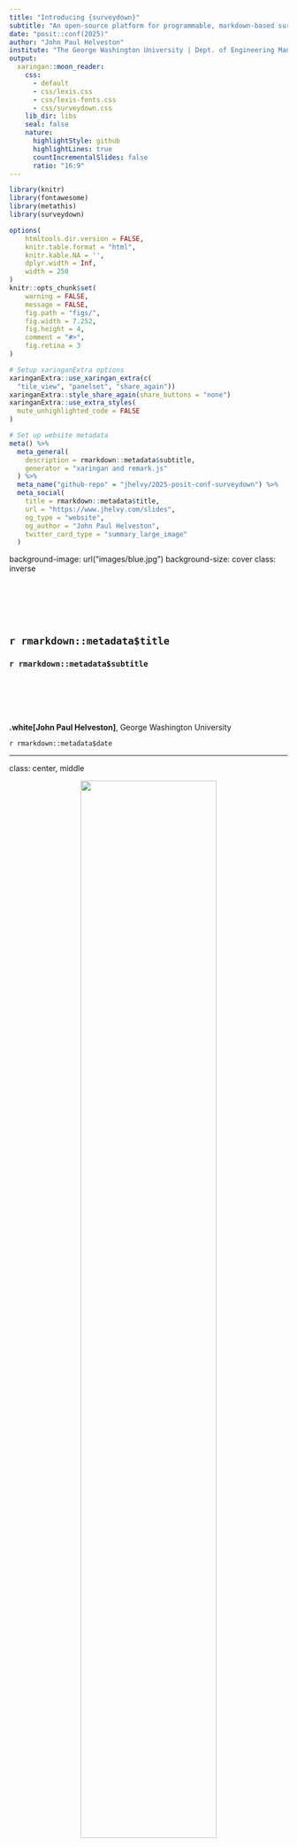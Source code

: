 ```yaml
---
title: "Introducing {surveydown}"
subtitle: "An open-source platform for programmable, markdown-based surveys"
date: "posit::conf(2025)"
author: "John Paul Helveston"
institute: "The George Washington University | Dept. of Engineering Management and Systems Engineering"
output:
  xaringan::moon_reader:
    css:
      - default
      - css/lexis.css
      - css/lexis-fonts.css
      - css/surveydown.css
    lib_dir: libs
    seal: false
    nature:
      highlightStyle: github
      highlightLines: true
      countIncrementalSlides: false
      ratio: "16:9"
---
```


```r
library(knitr)
library(fontawesome)
library(metathis)
library(surveydown)

options(
    htmltools.dir.version = FALSE,
    knitr.table.format = "html",
    knitr.kable.NA = '',
    dplyr.width = Inf,
    width = 250
)
knitr::opts_chunk$set(
    warning = FALSE,
    message = FALSE,
    fig.path = "figs/",
    fig.width = 7.252,
    fig.height = 4,
    comment = "#>",
    fig.retina = 3
)

# Setup xaringanExtra options
xaringanExtra::use_xaringan_extra(c(
  "tile_view", "panelset", "share_again"))
xaringanExtra::style_share_again(share_buttons = "none")
xaringanExtra::use_extra_styles(
  mute_unhighlighted_code = FALSE
)

# Set up website metadata
meta() %>%
  meta_general(
    description = rmarkdown::metadata$subtitle,
    generator = "xaringan and remark.js"
  ) %>%
  meta_name("github-repo" = "jhelvy/2025-posit-conf-surveydown") %>%
  meta_social(
    title = rmarkdown::metadata$title,
    url = "https://www.jhelvy.com/slides",
    og_type = "website",
    og_author = "John Paul Helveston",
    twitter_card_type = "summary_large_image"
  )
```

background-image: url("images/blue.jpg")
background-size: cover
class: inverse

<br><br><br><br>

## `r rmarkdown::metadata$title`

### `r rmarkdown::metadata$subtitle`

<br><br><br><br>

**.white[John Paul Helveston]**, George Washington University

`r rmarkdown::metadata$date`

---

class: center, middle

<center>
<img src="images/demo.gif" width=70%>
</center>

---

background-image: url("images/images/Slide1.png")
background-size: cover

---

background-image: url("images/images/Slide2.png")
background-size: cover

---

background-image: url("images/images/Slide3.png")
background-size: cover

---

background-image: url("images/images/Slide4.png")
background-size: cover

---

background-image: url("images/images/Slide5.png")
background-size: cover

---

background-image: url("images/images/Slide6.png")
background-size: cover

---

background-image: url("images/images/Slide7.png")
background-size: cover

---

background-image: url("images/images/Slide8.png")
background-size: cover

---

class: center, middle, inverse

# Wouldn't it be nice if there was a<br>"Quarto" for surveys?

---

class: middle, inverse

# .font150[.center[surveydown to the rescue!]]

<br>
<center>
<img src="images/logo_surveydown.png" width=300>
</center>

---

class: middle 

.leftcol40[

# In this talk,<br>you'll learn:

]

.rightcol60[

## - What is `surveydown`?

## - How does it work?

## - What can I do with it?

## - What's next?

]

---

class: center, middle, inverse

# .font150[.center[What is surveydown?]]

<br>
<center>
<img src="images/logo_surveydown.png" width=300>
</center>

---

background-image: url("images/images/Slide9.png")
background-size: cover

---

.leftcol[.code75[

````markdown
---
format: html
echo: false
warning: false
---

```r
library(surveydown)
```

::: {.sd_page id=welcome}

# Welcome to our survey!

```r
sd_question(
  type  = "mc",
  id    = "has_fav_hero",
  label = "Do you have a favorite super hero?", 
  option = c("Yes" = "yes", "No" = "no")
)

sd_next()
```

:::
````

]]

.rightcol[

.center[`survey.qmd` --> Rendered survey]

<center>
<img src="images/survey-app.png" width=100%>
</center>

]

---

.leftcol[.code75[

````markdown
--- #<<
format: html #<<
echo: false #<<
warning: false #<<
--- #<<

```r
library(surveydown)
```

::: {.sd_page id=welcome}

# Welcome to our survey!

```r
sd_question(
  type  = "mc",
  id    = "has_fav_hero",
  label = "Do you have a favorite super hero?", 
  option = c("Yes" = "yes", "No" = "no")
)

sd_next()
```

:::
````

]]

.rightcol[

### .center[Standard YAML header<br>w/options for "clean" output]

]

---

.leftcol[.code75[

````markdown
---
format: html
echo: false
warning: false
---

```{r} #<<
library(surveydown) #<<
``` #<<

::: {.sd_page id=welcome}

# Welcome to our survey!

```r
sd_question(
  type  = "mc",
  id    = "has_fav_hero",
  label = "Do you have a favorite super hero?", 
  option = c("Yes" = "yes", "No" = "no")
)

sd_next()
```

:::
````

]]

.rightcol[

<br><br><br>

### .center[Load the `surveydown` package]

]

---

.leftcol[.code75[

````markdown
---
format: html
echo: false
warning: false
---

```r
library(surveydown) 
```

::: {.sd_page id=welcome} #<<

# Welcome to our survey!

```r
sd_question(
  type  = "mc",
  id    = "has_fav_hero",
  label = "Do you have a favorite super hero?", 
  option = c("Yes" = "yes", "No" = "no")
)

sd_next()
```

::: #<<
````

]]

.rightcol[

<br><br><br><br><br><br>

### .center[Use Quarto fences (`:::`)<br>to define survey pages]

]

---

.leftcol[.code75[

````markdown
---
format: html
echo: false
warning: false
---

```r
library(surveydown) 
```

::: {.sd_page id=welcome} 

# Welcome to our survey! #<<
   #<<
```{r} #<<
sd_question( #<<
  type  = "mc", #<<
  id    = "has_fav_hero", #<<
  label = "Do you have a favorite super hero?",  #<<
  option = c("Yes" = "yes", "No" = "no") #<<
) #<<
   #<<
sd_next() #<<
``` #<<

::: 
````

]]

.rightcol[

<br><br><br><br><br><br><br><br>

### .center[Page content]

- Markdown for page content (text, images, etc.)
- `sd_question()` for survey questions
- `sd_next()` for next button

]

---

.leftcol[.code75[

````markdown
---
format: html
echo: false
warning: false
---

```r
library(surveydown)
```

::: {.sd_page id=welcome}

# Welcome to our survey!

```r
sd_question(
  type  = "mc",
  id    = "has_fav_hero",
  label = "Do you have a favorite super hero?", 
  option = c("Yes" = "yes", "No" = "no")
)

sd_next()
```

:::
````

]]

.rightcol[

.center[`survey.qmd` --> Rendered survey]

<center>
<img src="images/survey-app.png" width=100%>
</center>

]

---

class: middle, inverse

# .center[Wait a minute...<br>Quarto renders to _static_ html pages, right?]

<center>
<img src="images/batman-think.gif" width=40%>
</center>

---

class: middle, inverse

# .font150[.center[Shiny to the rescue!]]

.leftcol[

<center>
<img src="images/logo_shiny.png" width=60%>
</center>

]

.rightcol[
<center>
<img src="images/batman-thumbs-up.gif" width=70%>
</center>

]

---

background-image: url("images/images/Slide10.png")
background-size: cover

---

background-image: url("images/images/Slide11.png")
background-size: cover

---

background-image: url("images/images/Slide12.png")
background-size: cover

---

class: center, middle

# A complete `surveydown` survey

<br>

.leftcol45[

### `survey.qmd` 

.font120[A **Quarto doc** defining the survey content (pages, text, images, questions, etc).]

]

.rightcol55[

### `app.R` 

.font120[An **R script** defining the<br>survey Shiny app.]

]

---

class: center, middle, inverse

# Don't panic!

<center>
<img src="images/spiderman-oh-no.gif" width=100%>
</center>

---

.leftcol65[.code90[

Typical `app.R` file

```r
#| eval: false

library(surveydown)

ui <- sd_ui() 

server <- function(input, output, session) { 
  
  sd_server()
   
} 

shiny::shinyApp(ui = ui, server = server)
```

]]

---

.leftcol65[.code90[

Typical `app.R` file

```r
#| eval: false

library(surveydown)

ui <- sd_ui() #<<

server <- function(input, output, session) { 
  
  sd_server() #<<
   
} 

shiny::shinyApp(ui = ui, server = server)
```

]]

.rightcol35[

<br><br><br>Render the `survey.qmd` file

<br>

Run the surveydown server

]

---

class: middle, inverse

# .center[Wait a minute...<br>How do you store the response data?]

<center>
<img src="images/superman-think.gif" width=50%>
</center>

---

class: middle, inverse

# .font150[.center[PostgreSQL to the rescue!]]

.leftcol[
<br>
<center>
<img src="images/logo_postgres.png" width=60%>
</center>

]

.rightcol[

<img src="images/superman-oh-yeah.gif" width=60%>

]

---

.leftcol65[.code90[

Typical `app.R` file

```r
#| eval: false

library(surveydown)

# sd_db_config() #<<
db <- sd_db_connect() #<<

ui <- sd_ui() 

server <- function(input, output, session) { 
  
  sd_server(db) #<<
   
} 

shiny::shinyApp(ui = ui, server = server)
```

]]

.rightcol35[

<br><br><br>

Store credentials<br>
Connect to the database

<br>

Pass connection to `sd_server()`

]

---

class: center, middle

.leftcol20[

### supabase.com

<center>
<img src="images/logo_supabase.png" width=80%>
</center>

]

.rightcol80[

<center>
<img src="images/supabase-table.png" width=100%>
</center>

]

---

class: middle, inverse, center

# .font150[What can surveydown do?]

---

## .center[Surveydown supports most common survey features]

<br><br>

.leftcol25[]

.rightcol75[

## - Lots of question types

## - Conditionally display content

## - Conditionally skip forward

]

---

class: inverse, middle

# .center[.font150[Question types]]

- text
- textarea
- numeric
- mc
- mc_multiple
- mc_buttons
- mc_multiple_buttons
- select
- slider
- slider_numeric
- date
- daterange
- matrix

---

# .center[Question types: `text`]

<br>

.leftcol[

```r
#| eval: false
sd_question(
  type  = "text",
  id    = "fav_hero_name",
  label = "Who is your favorite super hero?"
)
```

]

.rightcol[

<center>
<img src="images/question-text.png" width=100%>
</center>

]

---

# .center[Question types: `mc`]

<br>

.leftcol[

```r
#| eval: false
sd_question(
  type  = "mc",
  id    = "hero_universe",
  label = "Which superhero universe do you prefer?",
  option = c(
    "Marvel" = "marvel",
    "DC Comics" = "dc",
    "Independent/Other" = "other",
    "I like them all equally" = "all"
  )
)
```

]

.rightcol[

<center>
<img src="images/question-mc.png" width=100%>
</center>

]

---

# .center[Question types: `mc_multiple`]

<br>

.leftcol[

```r
#| eval: false
sd_question(
  type  = "mc_multiple",
  id    = "hero_qualities",
  label = "What qualities do you find most appealing? (Select all that apply)",
  option = c(
    "Super strength" = "strength",
    "Ability to fly" = "flying",
    "Intelligence/Strategy" = "intelligence",
    "Humor/Wit" = "humor",
    "Moral compass" = "morals"
  )
)
```

]

.rightcol[

<center>
<img src="images/question-mc-multiple.png" width=100%>
</center>

]

---

# .center[Question types: `mc_buttons`]

<br>

.leftcol[
```r
#| eval: false
sd_question(
  type  = "mc_buttons",
  id    = "dream_power",
  label = "If you could have ONE superpower?",
  option = c(
    "🕸️ Web-slinging" = "webslinging",
    "🛡️ Super Strength" = "strength",
    "✈️ Flight" = "flight",
    "🧠 Telepathy" = "telepathy",
    "⚡ Super Speed" = "speed"
  ),
  direction = "vertical"
)
```

]

.rightcol[

<center>
<img src="images/question-mc-buttons.png" width=100%>
</center>

]

---

# .center[Question types: `slider_numeric`]

<br>

.leftcol[

```r
#| eval: false
sd_question(
  type  = "slider_numeric",
  id    = "responsibility_scale",
  label = "How much do you agree with 'With great power comes great responsibility'?",
  option = 1:10
)
```

]

.rightcol[

<center>
<img src="images/question-slider.png" width=100%>
</center>

]

---

class: inverse, middle

# .center[.font150[Conditionally display content]]

---

class: center

# Conditionally display content

<center>
<img src="images/conditional-display.gif" width=50%>
</center>

---

# .center[Conditionally display content]

.leftcol[

survey.qmd

```r
#| eval: false

sd_question(
  type  = "mc",
  id    = "has_fav_hero",
  label = "Do you have a favorite hero?",
  option = c("Yes" = "yes", "No" = "no")
)

sd_question(
  type  = "text",
  id    = "fav_hero",
  label = "Who is your favorite super hero?"
)
```

app.R

```r
#| eval: false

sd_show_if(
  input$has_fav_hero == "yes" ~ "fav_hero"
)
```

]

.rightcol[

<br>
<center>
<img src="images/conditional-display.gif" width=100%>
</center>

]

---

class: inverse, middle

# .center[.font150[Conditionally skip forward]]

---

# .center[Conditionally skip forward]

<center>
<img src="images/screenout.gif" width=60%>
</center>

---

# .center[Conditionally skip forward]

.leftcol[

survey.qmd

```r
#| eval: false

sd_question(
  type  = "mc",
  id    = "has_fav_hero",
  label = "Do you have a favorite hero?",
  option = c("Yes" = "yes", "No" = "no")
)
```

app.R

```r
#| eval: false

sd_skip_forward(
  input$has_fav_hero == "no" ~ "screenout"
)
```

]

.rightcol[

<br>
<center>
<img src="images/screenout.gif" width=100%>
</center>

] 

---

class: center, middle, inverse

# .font150[If it works in Shiny,<br>it works in surveydown]

---

.leftcol40[

# Embed interactive map using {leaflet}

]

.rightcol60[

<center>
<iframe src="images/map.mp4" width="762" height="610" frameborder="0" allowfullscreen>
</iframe>
</center>

]

---

class: center

## Generate surveys with LLMs!

<center>
<img src="images/llm.gif" width=80%>
</center>

---

class: center, middle, inverse

# .font150[What's next?]

---

class: center, middle

# Try out the surveydown [sdstudio package](https://github.com/surveydown-dev/sdstudio/)

## `sdstudio::launch()`

---

Studio gif

---

class: middle, center, inverse 

# With great power comes great responsibility

---

# Ways to help:

<br>

## - Try it out!
## - Post an issue
## - Join the GitHub discussion
## - Contribute a template

---

class: inverse 
background-image: url("images/blue.jpg")
background-size: cover

<br>

# Thanks!

<br>

### <span class="white-text">https://jhelvy.github.io/2025-posit-conf-surveydown</span>

<style>
.white-text a {
  color: white !important;
}
</style>

.footer-large[.white[.right[

@jhelvy.bsky.social `r fa(name = "bluesky", fill = "white")`<br>
@jhelvy `r fa(name = "github", fill = "white")`<br>
jhelvy.com `r fa(name = "link", fill = "white")`<br>
jph@gwu.edu `r fa(name = "paper-plane", fill = "white")`

]]]
